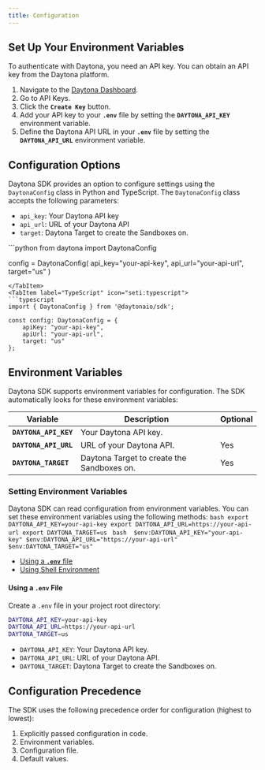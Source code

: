 ```yaml
---
title: Configuration
---
```



## Set Up Your Environment Variables

To authenticate with Daytona, you need an API key. You can obtain an API key from the Daytona platform.

1. Navigate to the [Daytona Dashboard](https://app.daytona.io/dashboard/).
2. Go to API Keys.
3. Click the **`Create Key`** button.
4. Add your API key to your **`.env`** file by setting the **`DAYTONA_API_KEY`** environment variable.
5. Define the Daytona API URL in your **`.env`** file by setting the **`DAYTONA_API_URL`** environment variable.

## Configuration Options

Daytona SDK provides an option to configure settings using the `DaytonaConfig` class in Python and TypeScript. The `DaytonaConfig` class accepts the following parameters:

- `api_key`: Your Daytona API key
- `api_url`: URL of your Daytona API
- `target`: Daytona Target to create the Sandboxes on.

<Tabs>
<TabItem label="Python" icon="seti:python">
```python
from daytona import DaytonaConfig

config = DaytonaConfig(
    api_key="your-api-key",
    api_url="your-api-url",
    target="us"
)

```
</TabItem>
<TabItem label="TypeScript" icon="seti:typescript">
```typescript
import { DaytonaConfig } from '@daytonaio/sdk';

const config: DaytonaConfig = {
    apiKey: "your-api-key",          
    apiUrl: "your-api-url",     
    target: "us"                  
};
```

</TabItem>
</Tabs>

## Environment Variables

Daytona SDK supports environment variables for configuration. The SDK automatically looks for these environment variables:

| Variable              | Description                                | Optional |
| --------------------- | ------------------------------------------ | -------- |
| **`DAYTONA_API_KEY`** | Your Daytona API key.                      |          |
| **`DAYTONA_API_URL`** | URL of your Daytona API.                   | Yes      |
| **`DAYTONA_TARGET`**  | Daytona Target to create the Sandboxes on. | Yes      |

### Setting Environment Variables

Daytona SDK can read configuration from environment variables. You can set these environment variables using the following methods:
<Tabs>
  <TabItem label="Bash/Zsh" icon="seti:shell">
    ```bash
    export DAYTONA_API_KEY=your-api-key
    export DAYTONA_API_URL=https://your-api-url
    export DAYTONA_TARGET=us
    ```
  </TabItem>
  <TabItem label="Windows PowerShell" icon="seti:powershell">
    ```bash 
    $env:DAYTONA_API_KEY="your-api-key"
    $env:DAYTONA_API_URL="https://your-api-url"
    $env:DAYTONA_TARGET="us"
    ```
  </TabItem>
</Tabs>

- [Using a **`.env`** file](#using-a-env-file)
- [Using Shell Environment](#using-shell-environment)

#### Using a **`.env`** File

Create a `.env` file in your project root directory:

```bash
DAYTONA_API_KEY=your-api-key
DAYTONA_API_URL=https://your-api-url
DAYTONA_TARGET=us
```

- `DAYTONA_API_KEY`: Your Daytona API key.
- `DAYTONA_API_URL`: URL of your Daytona API.
- `DAYTONA_TARGET`: Daytona Target to create the Sandboxes on.



## Configuration Precedence

The SDK uses the following precedence order for configuration (highest to lowest):

1. Explicitly passed configuration in code.
2. Environment variables.
3. Configuration file.
4. Default values.

